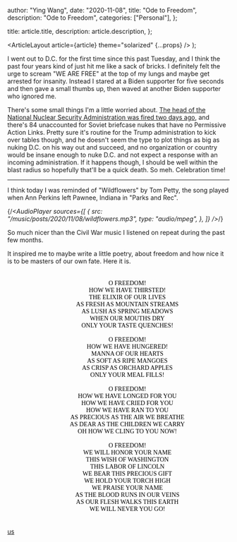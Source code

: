 
  author: "Ying Wang",
  date: "2020-11-08",
  title: "Ode to Freedom",
  description: "Ode to Freedom",
  categories: ["Personal"],
};

  title: article.title,
  description: article.description,
};

  <ArticleLayout article={article} theme="solarized" {...props} />
);

I went out to D.C. for the first time since this past Tuesday, and I think the
past four years kind of just hit me like a sack of bricks. I definitely felt the
urge to scream "WE ARE FREE" at the top of my lungs and maybe get arrested for
insanity. Instead I stared at a Biden supporter for five seconds and then gave a
small thumbs up, then waved at another Biden supporter who ignored me.

There's some small things I'm a little worried about. [The head of the National
Nuclear Security Administration was fired two days
ago](https://thehill.com/policy/defense/524865-lisa-e-gordon-hagerty-resigns-as-nnsa-administrator),
and there's 84 unaccounted for Soviet briefcase nukes that have no Permissive
Action Links. Pretty sure it's routine for the Trump administration to kick over
tables though, and he doesn't seem the type to plot things as big as nuking D.C.
on his way out and succeed, and no organization or country would be insane
enough to nuke D.C. and not expect a response with an incoming administration.
If it happens though, I should be well within the blast radius so hopefully
that'll be a quick death. So meh. Celebration time!

---

I think today I was reminded of "Wildflowers" by Tom Petty, the song played when
Ann Perkins left Pawnee, Indiana in "Parks and Rec".

{/_<AudioPlayer
sources={[
{
src: "/music/posts/2020/11/08/wildflowers.mp3",
type: "audio/mpeg",
},
]}
/>_/}

So much nicer than the Civil War music I listened on repeat during the past few
months.

It inspired me to maybe write a little poetry, about freedom and how nice it is
to be masters of our own fate. Here it is.

<div style="color: black; text-align: center; font-family: 'Times New Roman'; padding: 20px; width: 100%">
  O FREEDOM!
  <br />
  HOW WE HAVE THIRSTED!
  <br />
  THE ELIXIR OF OUR LIVES
  <br />
  AS FRESH AS MOUNTAIN STREAMS
  <br />
  AS LUSH AS SPRING MEADOWS
  <br />
  WHEN OUR MOUTHS DRY
  <br />
  ONLY YOUR TASTE QUENCHES!
  <br />
  <br />
  O FREEDOM!
  <br />
  HOW WE HAVE HUNGERED!
  <br />
  MANNA OF OUR HEARTS
  <br />
  AS SOFT AS RIPE MANGOES
  <br />
  AS CRISP AS ORCHARD APPLES
  <br />
  ONLY YOUR MEAL FILLS!
  <br />
  <br />
  O FREEDOM!
  <br />
  HOW WE HAVE LONGED FOR YOU
  <br />
  HOW WE HAVE CRIED FOR YOU
  <br />
  HOW WE HAVE RAN TO YOU
  <br />
  AS PRECIOUS AS THE AIR WE BREATHE
  <br />
  AS DEAR AS THE CHILDREN WE CARRY
  <br />
  OH HOW WE CLING TO YOU NOW!
  <br />
  <br />
  O FREEDOM!
  <br />
  WE WILL HONOR YOUR NAME
  <br />
  THIS WISH OF WASHINGTON
  <br />
  THIS LABOR OF LINCOLN
  <br />
  WE BEAR THIS PRECIOUS GIFT
  <br />
  WE HOLD YOUR TORCH HIGH
  <br />
  WE PRAISE YOUR NAME
  <br />
  AS THE BLOOD RUNS IN OUR VEINS
  <br />
  AS OUR FLESH WALKS THIS EARTH
  <br />
  WE WILL NEVER YOU GO!
</div>

[us](/img/posts/2020/11/08/flag.jpg)
